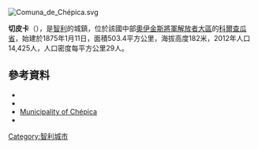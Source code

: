 [[Image:Comuna_de_Chépica.svg|right]]
{{Coord|34|44|S|71|17|W|display=title}}

'''切皮卡'''（{{lang-es|Chépica}}），是[[智利|智利]]的城鎮，位於該國中部[[奧伊金斯將軍解放者大區|奧伊金斯將軍解放者大區]]的[[科爾查瓜省|科爾查瓜省]]，始建於1875年1月11日，面積503.4平方公里，海拔高度182米，2012年人口14,425人，人口密度每平方公里29人。

==參考資料==
*{{Cite web |url = http://www.municipalidadchepica.cl/ |title = Municipality of Chépica |accessdate = 3 December 2010 |language = es |archive-date = 2014-01-03 |archive-url = https://web.archive.org/web/20140103222112/http://municipalidadchepica.cl/ |dead-url = no }}
*{{Cite web |url= http://www.ine.cl/canales/chile_estadistico/censos_poblacion_vivienda/censo_pobl_vivi.php |title= National Statistics Institute |accessdate= 3 December 2010 |language= es |archive-date= 2017-06-03 |archive-url= https://web.archive.org/web/20170603180722/http://www.ine.cl/canales/chile_estadistico/censos_poblacion_vivienda/censo_pobl_vivi.php |dead-url= no }}
*[http://www.municipalidadchepica.cl/ Municipality of Chépica] {{Wayback|url=http://www.municipalidadchepica.cl/ |date=20140103222112 }}
*{{URL|http://www.municipalidadchepica.cl/}}

{{Chile-geo-stub}}
[[Category:智利城市|Category:智利城市]]